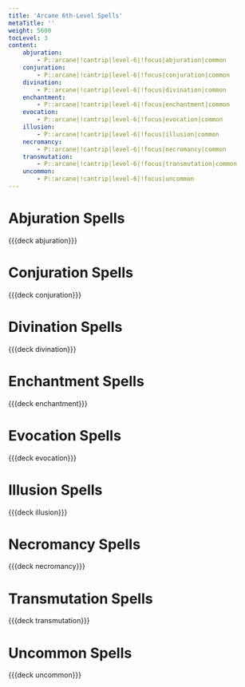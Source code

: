 ```yaml
---
title: 'Arcane 6th-Level Spells'
metaTitle: ''
weight: 5600
tocLevel: 3
content:
    abjuration:
        - P::arcane|!cantrip|level-6|!focus|abjuration|common
    conjuration:
        - P::arcane|!cantrip|level-6|!focus|conjuration|common
    divination:
        - P::arcane|!cantrip|level-6|!focus|divination|common
    enchantment:
        - P::arcane|!cantrip|level-6|!focus|enchantment|common
    evocation:
        - P::arcane|!cantrip|level-6|!focus|evocation|common
    illusion:
        - P::arcane|!cantrip|level-6|!focus|illusion|common
    necromancy:
        - P::arcane|!cantrip|level-6|!focus|necromancy|common
    transmutation:
        - P::arcane|!cantrip|level-6|!focus|transmutation|common
    uncommon:
        - P::arcane|!cantrip|level-6|!focus|uncommon
---
```


# Abjuration Spells

{{{deck abjuration}}}

# Conjuration Spells

{{{deck conjuration}}}

# Divination Spells

{{{deck divination}}}

# Enchantment Spells

{{{deck enchantment}}}

# Evocation Spells

{{{deck evocation}}}

# Illusion Spells

{{{deck illusion}}}

# Necromancy Spells

{{{deck necromancy}}}

# Transmutation Spells

{{{deck transmutation}}}

# Uncommon Spells

{{{deck uncommon}}}

